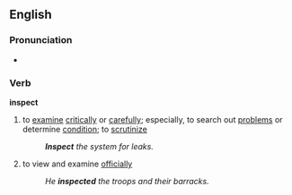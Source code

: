 ==English==
===Pronunciation===
*{{audio|en-us-inspect.ogg|Audio (US)}}

===Verb===
'''inspect'''
#to [[examine]] [[critically]] or [[carefully]]; especially, to search out [[problems]] or determine [[condition]]; to [[scrutinize]]
#:'''''Inspect''' the system for leaks.''
#to view and examine [[officially]]
#:''He '''inspected''' the troops and their barracks.''